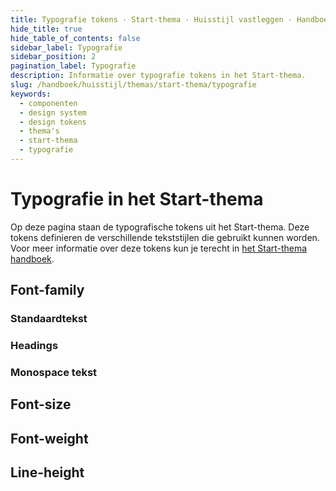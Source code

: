 ```yaml
---
title: Typografie tokens · Start-thema · Huisstijl vastleggen · Handboek
hide_title: true
hide_table_of_contents: false
sidebar_label: Typografie
sidebar_position: 2
pagination_label: Typografie
description: Informatie over typografie tokens in het Start-thema.
slug: /handboek/huisstijl/themas/start-thema/typografie
keywords:
  - componenten
  - design system
  - design tokens
  - thema's
  - start-thema
  - typografie
---
```



# Typografie in het Start-thema

Op deze pagina staan de typografische tokens uit het Start-thema. Deze tokens definieren de verschillende
tekststijlen die gebruikt kunnen worden. Voor meer informatie over deze tokens kun je terecht in [het Start-thema handboek](/handboek/huisstijl/themas/start-thema).

## Font-family

### Standaardtekst

<CommonDesignTokensTable type="text" item="font-family" subitem="default" />

### Headings

<CommonDesignTokensTable type="heading" item="font-family" />

### Monospace tekst

<CommonDesignTokensTable type="text" item="font-family" subitem="monospace" />

## Font-size

<CommonDesignTokensTable type="text" item="font-size" />

## Font-weight

<CommonDesignTokensTable type="text" item="font-weight" />

## Line-height

<CommonDesignTokensTable type="text" item="line-height" />

